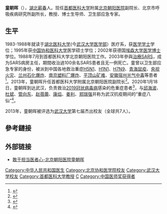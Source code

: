 '''童朝晖'''（{{bd|1965年||||}}），[[湖北|湖北]][[蕲春|蕲春]]人。现任[[首都医科大学|首都医科大学]]附属[[北京朝阳医院|北京朝阳医院]]副院长、北京市呼吸疾病研究所副所长，教授、博士生导师、卫生部应急专家。

==生平==
1983-1988年就读于[[湖北医科大学|湖北医科大学]](今[[武汉大学医学部|武汉大学医学部]]）医疗系，获[[医学学士|医学学士]]学位；1995年获[[中国协和医科大学|中国协和医科大学]]医学硕士学位；2002年获德国[[埃森大学|埃森大学]][[医学博士|医学博士]]学位。1988年7月到首都医科大学北京朝阳医院工作。2003年參與[[SARS事件|治療SARS]]，成为SARS病房主任，期間收治過100余名SARS患者且无一例死亡。童曾以卫生部应急专家的身份，被派到中国各地救治重症[[H5N1|H5N1]]、[[H1N1|H1N1]]、[[H7N9|H7N9]]、[[青海鼠疫|青海鼠疫]]、[[央视火灾|央视火灾]]、[[兰州石化爆炸|兰州石化爆炸]]、[[南京塑料厂爆炸|南京塑料厂爆炸]]、[[平顶山矿难|平顶山矿难]]、[[安徽宿州光气中毒|安徽宿州光气中毒]]等患者<ref>{{cite web |title=童朝晖 |url=https://alumni.whu.edu.cn/info/1069/8224.htm |access-date=2020-02-07 |archive-date=2020-09-27 |archive-url=https://web.archive.org/web/20200927054830/https://alumni.whu.edu.cn/info/1069/8224.htm |dead-url=no }}</ref>。2013年，童朝晖升任首都医科大学附属北京朝阳医院副院长<ref>{{cite news |title=童朝晖：你的每一次呼吸 我都在意 |url=http://news.sciencenet.cn/htmlnews/2017/11/394717.shtm |accessdate=2020-02-07 |archive-date=2020-09-25 |archive-url=https://web.archive.org/web/20200925101821/http://news.sciencenet.cn/htmlnews/2017/11/394717.shtm |dead-url=no }}</ref>。2020年1月18日，童朝晖到达武汉，负责救治[[2019冠状病毒病|2019冠状病毒病]]感染的危重症患者<ref>{{cite news |title=【你有多美】北京朝阳医院童朝晖：“我是个老兵，一定完成任务！” |url=http://www.xinhuanet.com/2020-01/26/c_1125503744.htm |accessdate=2020-02-07 |archive-date=2020-09-24 |archive-url=https://web.archive.org/web/20200924225850/http://www.xinhuanet.com/2020-01/26/c_1125503744.htm |dead-url=no }}</ref>，与[[邱海波|邱海波]]、[[杜斌|杜斌]]、[[管向东|管向东]]、[[赵蓓蕾|赵蓓蕾]]、[[康焰|康焰]]、[[姜利|姜利]]、[[郑瑞强|郑瑞强]]并称为武汉抗疫期间的“重症八仙”<ref>{{cite news |title=顶配阵容：仍然坚守在武汉的“重症八仙” |url=http://news.xhby.net/zt/zzccfkyq/zmnxz/202004/t20200406_6590500.shtml |accessdate=2021-12-07 |work=四川大学华西医院 |date=2020-04-06 |archive-date=2021-12-07 |archive-url=https://web.archive.org/web/20211207171809/http://news.xhby.net/zt/zzccfkyq/zmnxz/202004/t20200406_6590500.shtml |dead-url=no }}</ref>。

2013年，童朝晖被评选为[[武汉大学|武汉大学]]第七届杰出校友（全球共7人）。

==參考鏈接==
{{Reflist}}

==外部链接==
*[http://health.sohu.com/20130107/n362715603.shtml 敢于担当医者心-北京朝阳医院童朝晖] {{Wayback|url=http://health.sohu.com/20130107/n362715603.shtml |date=20200502073429 }}

{{2019-nCoV}}

{{DEFAULTSORT:T}}
[[Category:中华人民共和国医生|Category:中华人民共和国医生]]
[[Category:北京协和医学院校友|Category:北京协和医学院校友]]
[[Category:武汉大学校友|Category:武汉大学校友]]
[[Category:首都医科大学教授|Category:首都医科大学教授]]
[[Category:童姓|C]]
[[Category:中国医师奖获得者|Category:中国医师奖获得者]]